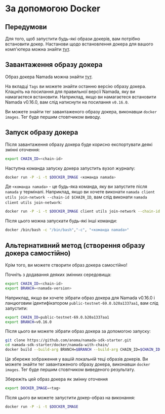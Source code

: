 # За допомогою Docker

## Передумови

Для того, щоб запустити будь-які образи докерів, вам потрібно встановити докер. Настанови щодо встановлення докера для вашого комп'ютера можна знайти [тут](https://docs.docker.com/get-docker/).

##  Завантаження образу докера
Образ докера Namada можна знайти [тут](https://github.com/anoma/namada/pkgs/container/namada).

На вкладці `Tags` ви можете знайти останню версію образу докера. Клацніть на посилання для правильної версії Namada, яку ви намагаєтеся встановити. Наприклад, якщо ви намагаєтеся встановити Namada v0.16.0, вам слід натиснути на посилання `v0.16.0`.

Ви можете знайти тег завантаженого образу докера, виконавши `docker images`. Тег буде першим стовпчиком виводу.


## Запуск образу докера

Після завантаження образу докера буде корисно експортувати деякі змінні оточення:

```bash copy
export CHAIN_ID=<chain-id>
```

Наступна команда запуску докера запустить вузол журналу:

```bash copy
docker run -P -i -t $DOCKER_IMAGE <команда namada>
```

Де `<команда namada>` - це будь-яка команда, яку ви запустите після `namada` у терміналі. Наприклад, якщо ви хочете виконати `namada client utils join-network --chain-id $CHAIN_ID`, вам слід виконати `namada client utils join-network`:

```bash copy
docker run -P -i -t $DOCKER_IMAGE client utils join-network --chain-id $CHAIN_ID
```

Після цього можна запускати будь-які інші команди:

```bash copy
docker /bin/bash -c "/bin/bash","-c", "<команда namada>"
```

## Альтернативний метод (створення образу докера самостійно)

Крім того, ви можете створити образ докера самостійно!

Почніть з додавання деяких змінних середовища:

```bash copy
export CHAIN_ID=<chain-id>
export BRANCH=<namada-version>
```

Наприклад, якщо ви хочете зібрати образ докера для Namada v0.16.0 і ланцюговим ідентифікатором `public-testnet-69.0.b20a1337aa1`, вам слід запустити:

```bash copy
export CHAIN_ID=public-testnet-69.0.b20a1337aa1
export BRANCH=v0.16.0
```

Після цього ви можете зібрати образ докера за допомогою запуску:

```bash copy
git clone https://github.com/anoma/namada-sdk-starter.git
cd namada-sdk-starter/docker/namada-with-chain/
docker build --build-arg BRANCH=$BRANCH --build-arg CHAIN_ID=$CHAIN_ID -t namada_testnet_image .
```

Це збереже зображення у вашій локальній теці образів докерів. Ви можете знайти тег завантаженого образу докера, виконавши `docker images`. Тег буде першим стовпчиком виведеного результату.

Збережіть цей образ докера як змінну оточення 

```bash copy
export DOCKER_IMAGE=<tag>
```

Після цього ви можете запустити докер-образ на виконання:

```bash copy
docker run -P -i -t $DOCKER_IMAGE
```
